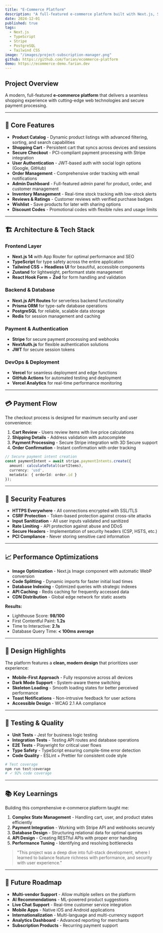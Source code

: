 ```yaml
---
title: "E-Commerce Platform"
description: "A full-featured e-commerce platform built with Next.js, Stripe, and PostgreSQL. Features include product management, shopping cart, and secure checkout."
date: 2024-12-01
published: true
tags:
  - Next.js
  - TypeScript
  - Stripe
  - PostgreSQL
  - Tailwind CSS
image: "/images/project-subscription-manager.png"
github: https://github.com/farian/ecommerce-platform
demo: https://ecommerce-demo.farian.dev
---
```


## Project Overview

A modern, full-featured **e-commerce platform** that delivers a seamless shopping experience with cutting-edge web technologies and secure payment processing.

---

## 🎯 Core Features

- **Product Catalog** - Dynamic product listings with advanced filtering, sorting, and search capabilities
- **Shopping Cart** - Persistent cart that syncs across devices and sessions
- **Secure Checkout** - PCI-compliant payment processing with Stripe integration
- **User Authentication** - JWT-based auth with social login options (Google, GitHub)
- **Order Management** - Comprehensive order tracking with email notifications
- **Admin Dashboard** - Full-featured admin panel for product, order, and customer management
- **Inventory Management** - Real-time stock tracking with low-stock alerts
- **Reviews & Ratings** - Customer reviews with verified purchase badges
- **Wishlist** - Save products for later with sharing options
- **Discount Codes** - Promotional codes with flexible rules and usage limits

---

## 🏗️ Architecture & Tech Stack

### Frontend Layer
- **Next.js 14** with App Router for optimal performance and SEO
- **TypeScript** for type safety across the entire application
- **Tailwind CSS** + **Headless UI** for beautiful, accessible components
- **Zustand** for lightweight, performant state management
- **React Hook Form** + **Zod** for form handling and validation

### Backend & Database
- **Next.js API Routes** for serverless backend functionality
- **Prisma ORM** for type-safe database operations
- **PostgreSQL** for reliable, scalable data storage
- **Redis** for session management and caching

### Payment & Authentication
- **Stripe** for secure payment processing and webhooks
- **NextAuth.js** for flexible authentication solutions
- **JWT** for secure session tokens

### DevOps & Deployment
- **Vercel** for seamless deployment and edge functions
- **GitHub Actions** for automated testing and deployment
- **Vercel Analytics** for real-time performance monitoring

---

## 💳 Payment Flow

The checkout process is designed for maximum security and user convenience:

1. **Cart Review** - Users review items with live price calculations
2. **Shipping Details** - Address validation with autocomplete
3. **Payment Processing** - Secure Stripe integration with 3D Secure support
4. **Order Confirmation** - Instant confirmation with order tracking

```typescript
// Secure payment intent creation
const paymentIntent = await stripe.paymentIntents.create({
  amount: calculateTotal(cartItems),
  currency: 'usd',
  metadata: { orderId: order.id }
});
```

---

## 🔐 Security Features

- **HTTPS Everywhere** - All connections encrypted with SSL/TLS
- **CSRF Protection** - Token-based protection against cross-site attacks
- **Input Sanitization** - All user inputs validated and sanitized
- **Rate Limiting** - API protection against abuse and DDoS
- **Secure Headers** - Implementation of security headers (CSP, HSTS, etc.)
- **PCI Compliance** - Never storing sensitive card information

---

## 📈 Performance Optimizations

- **Image Optimization** - Next.js Image component with automatic WebP conversion
- **Code Splitting** - Dynamic imports for faster initial load times
- **Database Indexing** - Optimized queries with strategic indexes
- **API Caching** - Redis caching for frequently accessed data
- **CDN Distribution** - Global edge network for static assets

**Results:**
- Lighthouse Score: **98/100**
- First Contentful Paint: **1.2s**
- Time to Interactive: **2.1s**
- Database Query Time: **< 100ms average**

---

## 🎨 Design Highlights

The platform features a **clean, modern design** that prioritizes user experience:

- **Mobile-First Approach** - Fully responsive across all devices
- **Dark Mode Support** - System-aware theme switching
- **Skeleton Loading** - Smooth loading states for better perceived performance
- **Toast Notifications** - Non-intrusive feedback for user actions
- **Accessible Design** - WCAG 2.1 AA compliance

---

## 🧪 Testing & Quality

- **Unit Tests** - Jest for business logic testing
- **Integration Tests** - Testing API routes and database operations
- **E2E Tests** - Playwright for critical user flows
- **Type Safety** - TypeScript ensuring compile-time error detection
- **Code Quality** - ESLint + Prettier for consistent code style

```bash
# Test coverage
npm run test:coverage
# ✓ 92% code coverage
```

---

## 📚 Key Learnings

Building this comprehensive e-commerce platform taught me:

1. **Complex State Management** - Handling cart, user, and product states efficiently
2. **Payment Integration** - Working with Stripe API and webhooks securely
3. **Database Design** - Structuring relational data for optimal queries
4. **API Design** - Creating RESTful APIs with proper error handling
5. **Performance Tuning** - Identifying and resolving bottlenecks

> "This project was a deep dive into full-stack development, where I learned to balance feature richness with performance, and security with user experience."

---

## 🚀 Future Roadmap

- **Multi-vendor Support** - Allow multiple sellers on the platform
- **AI Recommendations** - ML-powered product suggestions
- **Live Chat Support** - Real-time customer service integration
- **Mobile Apps** - Native iOS and Android applications
- **Internationalization** - Multi-language and multi-currency support
- **Analytics Dashboard** - Advanced reporting for merchants
- **Subscription Products** - Recurring payment support
